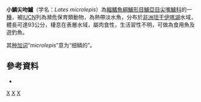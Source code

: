 {{Speciesbox
| name = 小鱗尖吻鱸
| image = Lates microlepis.jpg
| image_caption = 
| status = EN
| status_system = IUCN3.1
| taxon = Lates microlepis
| authority = [[Boulenger|Boulenger]], 1898
| synonyms = 
|}}

'''小鱗尖吻鱸'''（学名：''Lates microlepis''）為[[輻鰭魚綱|輻鰭魚綱]][[鱸形目|鱸形目]][[鱸亞目|鱸亞目]][[尖嘴鱸科|尖嘴鱸科]]的一[[種|種]]，被[[IUCN|IUCN]]列為瀕危保育類動物，為熱帶淡水魚，分布於[[非洲|非洲]][[坦干伊喀湖|坦干伊喀湖]]水域，體長可達93公分，棲息在表層水域，屬肉食性，生活習性不明，可做為食用魚及遊釣魚。

其[[种加词|种加词]]“''microlepis''”意为“细鳞的”。

==參考資料==
*{{FishBase_species|genus=Lates|species=microlepis|year=2016|month=8}}

{{Taxonbar|from=Q5235186}}

[[Category:食用魚|X]]
[[Category:尖吻鱸屬|X]]
[[Category:1898年描述的鱼类|X]]


{{魚類小作品}}